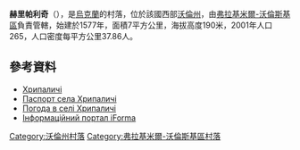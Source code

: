 {{coord|50|51|14|N|24|15|9|E|scale:30000|display=title}}

'''赫里帕利奇'''（{{lang-uk|Хрипаличі}}），是[[烏克蘭|烏克蘭]]的村落，位於該國西部[[沃倫州|沃倫州]]，由[[弗拉基米爾-沃倫斯基區|弗拉基米爾-沃倫斯基區]]負責管轄，始建於1577年，面積7平方公里，海拔高度190米，2001年人口265，人口密度每平方公里37.86人。

==參考資料==
*[http://gska2.rada.gov.ua/pls/z7502/A005?rdat1=21.03.2008&rf7571=4734 Хрипаличі]{{dead link|date=2018年4月 |bot=InternetArchiveBot |fix-attempted=yes }}
* [https://web.archive.org/web/20140314220926/http://www.vvadm.gov.ua/ukr/miscevi%20rady/pyatudni.html Паспорт села Хрипаличі]
* [http://weather.in.ua/ua/volynskaja/27578 Погода в селі Хрипаличі] {{Wayback|url=http://weather.in.ua/ua/volynskaja/27578 |date=20200514152100 }}
* [https://web.archive.org/web/20100125080655/http://old.iforma.com.ua/classifiers/uk/koatuu Інформаційний портал iForma]

[[Category:沃倫州村落|Category:沃倫州村落]]
[[Category:弗拉基米爾-沃倫斯基區村落|Category:弗拉基米爾-沃倫斯基區村落]]


{{Volyn-geo-stub}}